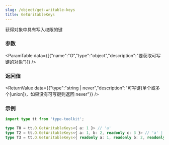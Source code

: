 ```yaml
---
slug: /object/get-writable-keys
title: GetWritableKeys
---
```



获得对象中具有写入权限的键

### 参数
<ParamTable data={[{"name":"O","type":"object","description":"要获取可写键的对象"}]} />

### 返回值
<ReturnValue data={{"type":"string | never","description":"可写键(单个或多个[union])，如果没有可写键则返回 never"}} />

### 示例

```ts
import type tt from 'type-toolkit';

type T0 = tt.O.GetWritableKeys<{ a: 1 }> // 'a'
type T2 = tt.O.GetWritableKeys<{ a: 1, b: 2, readonly c: 3 }> // 'a' | 'b'
type T3 = tt.O.GetWritableKeys<{ readonly a: 1, readonly b: 2, readonly c: 3 }> // never
```

